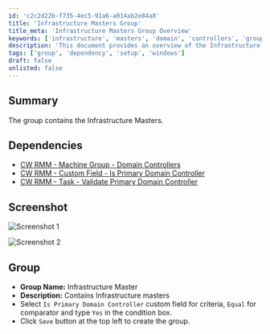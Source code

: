 ```yaml
---
id: 'c2c2d22b-f735-4ec5-91a6-a014ab2e84a8'
title: 'Infrastructure Masters Group'
title_meta: 'Infrastructure Masters Group Overview'
keywords: ['infrastructure', 'masters', 'domain', 'controllers', 'group']
description: 'This document provides an overview of the Infrastructure Masters group, detailing its dependencies, setup instructions, and includes relevant screenshots for reference.'
tags: ['group', 'dependency', 'setup', 'windows']
draft: false
unlisted: false
---
```

## Summary

The group contains the Infrastructure Masters.

## Dependencies

- [CW RMM - Machine Group - Domain Controllers](https://proval.itglue.com/DOC-5078775-14036214)
- [CW RMM - Custom Field - Is Primary Domain Controller](https://proval.itglue.com/DOC-5078775-14036215)
- [CW RMM - Task - Validate Primary Domain Controller](https://proval.itglue.com/DOC-5078775-14036218)

## Screenshot

![Screenshot 1](../../../static/img/Infrastructure-Master/image_1.png)

![Screenshot 2](../../../static/img/Infrastructure-Master/image_2.png)

## Group

- **Group Name:** Infrastructure Master
- **Description:** Contains Infrastructure masters
- Select `Is Primary Domain Controller` custom field for criteria, `Equal` for comparator and type `Yes` in the condition box.
- Click `Save` button at the top left to create the group.












